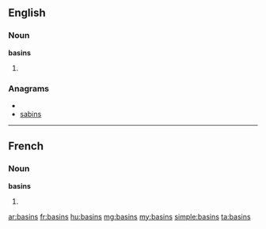 ==English==

===Noun===
'''basins'''

# {{plural of|[[basin]]}}

===Anagrams===
* {{alphagram|abinss}}
* [[sabins#English|sabins]]

----

==French==

===Noun===
'''basins''' {{m}}

# {{plural of|[[basin]]|lang=fr}}

[[ar:basins]]
[[fr:basins]]
[[hu:basins]]
[[mg:basins]]
[[my:basins]]
[[simple:basins]]
[[ta:basins]]